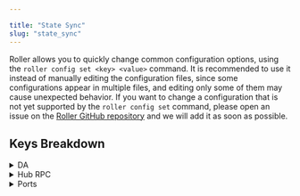 ```yaml
---

title: "State Sync"
slug: "state_sync"
---
```


Roller allows you to quickly change common configuration options, using the `roller config set <key> <value>` command.
It is recommended to use it instead of manually editing the configuration files, since some configurations appear in
multiple files, and editing only some of them may cause unexpected behavior. If you want to change a configuration
that is not yet supported by the `roller config set` command, please open an issue on the
[Roller GitHub repository](https://github.com/dymensionxyz/roller) and we will add it as soon as possible.

## Keys Breakdown
<div>
    <details>
    <summary>DA</summary>
    <div>The rollapp data availability layer. Available options are celestia, avail and local.</div>
    <br />
    <div><b>Example</b>: <code>roller config set da avail</code></div>
    </details>
</div>

<div>
    <details>
    <summary>Hub RPC</summary>
        <div>The hub RPC the rollapp sequencer is using.</div>
        <br />
        <div><b>Example</b>: <code>roller config set hub-rpc "https://froopyland.rpc.silknodes.io:443"</code></div>
    </details>
</div>
<div>
    <details>
    <summary>Ports</summary>
        <div>All the ports the rollapp is using are configurable. The available keys are:
        rollapp-rpc-port, lc-gateway-port, lc-rpc-port, rollapp-jsonrpc-port, rollapp-ws-port and rollapp-grpc-port.</div>
        <br />
        <div><b>Example</b>: <code>roller config set rollapp-rpc-port 6969</code></div>
    </details>
</div>
